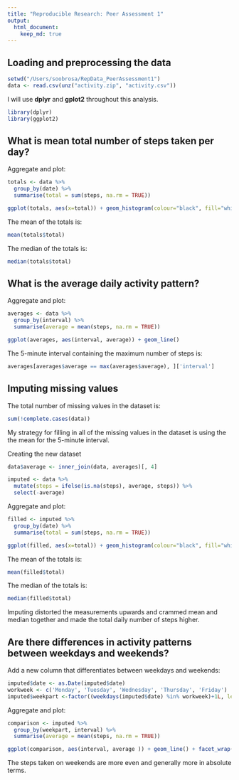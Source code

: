 ```yaml
---
title: "Reproducible Research: Peer Assessment 1"
output: 
  html_document:
    keep_md: true
---
```



## Loading and preprocessing the data

```r
setwd("/Users/soobrosa/RepData_PeerAssessment1")
data <- read.csv(unz("activity.zip", "activity.csv"))
```

I will use **dplyr** and **gplot2** throughout this analysis.
```r
library(dplyr)
library(ggplot2)
```

## What is mean total number of steps taken per day?

Aggregate and plot:
```r
totals <- data %>%
  group_by(date) %>%
  summarise(total = sum(steps, na.rm = TRUE))

ggplot(totals, aes(x=total)) + geom_histogram(colour="black", fill="white")
```

The mean of the totals is:
```r
mean(totals$total)
```
The median of the totals is:
```r
median(totals$total)
```
## What is the average daily activity pattern?

Aggregate and plot:
```r
averages <- data %>%
  group_by(interval) %>%
  summarise(average = mean(steps, na.rm = TRUE))

ggplot(averages, aes(interval, average)) + geom_line()
```

The 5-minute interval containing the maximum number of steps is:
```r
averages[averages$average == max(averages$average), ]['interval']
```

## Imputing missing values

The total number of missing values in the dataset is:
```r
sum(!complete.cases(data)) 
```

My strategy for filling in all of the missing values in the dataset is using the the mean for the 5-minute interval.

Creating the new dataset
```r
data$average <- inner_join(data, averages)[, 4]

imputed <- data %>%
  mutate(steps = ifelse(is.na(steps), average, steps)) %>%
  select(-average)
```

Aggregate and plot:
```r
filled <- imputed %>%
  group_by(date) %>%
  summarise(total = sum(steps, na.rm = TRUE))

ggplot(filled, aes(x=total)) + geom_histogram(colour="black", fill="white")
```

The mean of the totals is:
```r
mean(filled$total)
```
The median of the totals is:
```r
median(filled$total)
```

Imputing distorted the measurements upwards and crammed mean and median together and made the total daily number of steps higher.

## Are there differences in activity patterns between weekdays and weekends?

Add a new column that differentiates between weekdays and weekends:
```r
imputed$date <- as.Date(imputed$date)
workweek <- c('Monday', 'Tuesday', 'Wednesday', 'Thursday', 'Friday')
imputed$weekpart <-factor((weekdays(imputed$date) %in% workweek)+1L, levels=1:2, labels=c('weekend', 'weekday'))
```

Aggregate and plot:
```r
comparison <- imputed %>%
  group_by(weekpart, interval) %>%
  summarise(average = mean(steps, na.rm = TRUE))

ggplot(comparison, aes(interval, average )) + geom_line() + facet_wrap( ~ weekpart, ncol = 1)
```

The steps taken on weekends are more even and generally more in absolute terms.